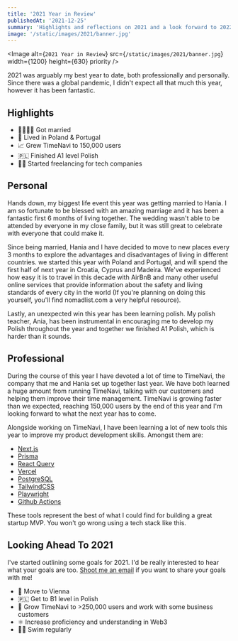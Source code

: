 ```yaml
---
title: '2021 Year in Review'
publishedAt: '2021-12-25'
summary: 'Highlights and reflections on 2021 and a look forward to 2022.'
image: '/static/images/2021/banner.jpg'
---
```


<Image
  alt={`2021 Year in Review`}
  src={`/static/images/2021/banner.jpg`}
  width={1200}
  height={630}
  priority
/>

2021 was arguably my best year to date, both professionally and personally.
Since there was a global pandemic, I didn't expect all that much this year, however it has been fantastic.

## Highlights

- 👰‍♀️🤵‍♂️ Got married
- 🏡 Lived in Poland & Portugal
- 📈 Grew TimeNavi to 150,000 users
- 🇵🇱 Finished A1 level Polish
- 🧑‍💻 Started freelancing for tech companies

## Personal

Hands down, my biggest life event this year was getting married to Hania.
I am so fortunate to be blessed with an amazing marriage and it has been a fantastic first 6 months of living together.
The wedding wasn't able to be attended by everyone in my close family, but it was still great to celebrate with everyone that could make it.

Since being married, Hania and I have decided to move to new places every 3 months to explore the advantages and disadvantages of living in different countries. we started this year with Poland and Portugal, and will spend the first half of next year in Croatia, Cyprus and Madeira. We've experienced how easy it is to travel in this decade with AirBnB and many other useful online services that provide information about the safety and living standards of every city in the world (If you're planning on doing this yourself, you'll find nomadlist.com a very helpful resource).

Lastly, an unexpected win this year has been learning polish. My polish teacher, Ania, has been instrumental in encouraging me to develop my Polish throughout the year and together we finished A1 Polish, which is harder than it sounds.

## Professional

During the course of this year I have devoted a lot of time to TimeNavi, the company that me and Hania set up together last year. We have both learned a huge amount from running TimeNavi, talking with our customers and helping them improve their time management. TimeNavi is growing faster than we expected, reaching 150,000 users by the end of this year and I'm looking forward to what the next year has to come.

Alongside working on TimeNavi, I have been learning a lot of new tools this year to improve my product development skills. Amongst them are:

- [Next.js](https://nextjs.org)
- [Prisma](https://www.prisma.io/)
- [React Query](https://react-query.tanstack.com/)
- [Vercel](https://vercel.com)
- [PostgreSQL](https://www.postgresql.org/)
- [TailwindCSS](https://tailwindcss.com)
- [Playwright](https://playwright.dev/)
- [Github Actions](https://github.com/features/actions)

These tools represent the best of what I could find for building a great startup MVP. You won't go wrong using a tech stack like this.

## Looking Ahead To 2021

I've started outlining some goals for 2021. I'd be really interested to hear what your goals are too. [Shoot me an email](mailto:joshua@timenavi.com) if you want to share your goals with me!

- 🏡 Move to Vienna
- 🇵🇱 Get to B1 level in Polish
- 🚀 Grow TimeNavi to >250,000 users and work with some business customers
- ⚛️ Increase proficiency and understanding in Web3
- 🏊‍♂️ Swim regularly
